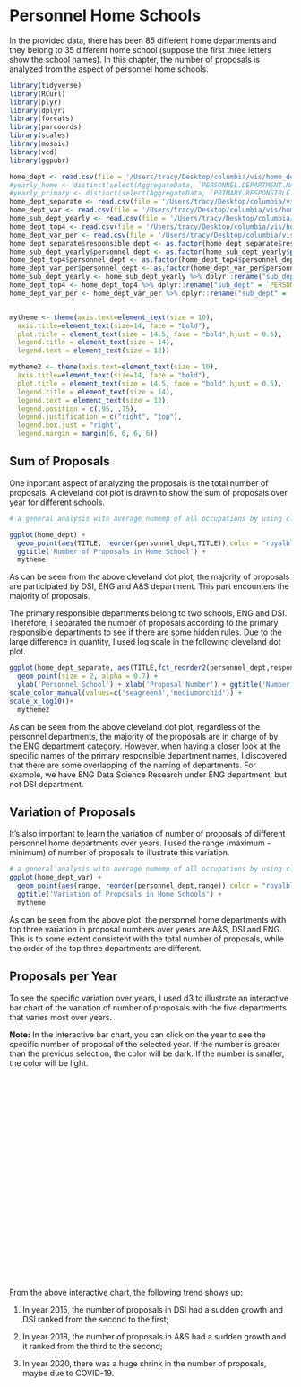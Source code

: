 # Personnel Home Schools

In the provided data, there has been 85 different home departments and they belong to 35 different home school (suppose the first three letters show the school names). In this chapter, the number of proposals is analyzed from the aspect of personnel home schools.

```r
library(tidyverse)
library(RCurl)
library(plyr)
library(dplyr)
library(forcats)
library(parcoords)
library(scales)
library(mosaic)
library(vcd)
library(ggpubr)
```


```r
home_dept <- read.csv(file = '/Users/tracy/Desktop/columbia/vis/home_dept.csv',header = TRUE)
#yearly_home <- distinct(select(AggregateData, `PERSONNEL.DEPARTMENT.NAME`, year))
#yearly_primary <- distinct(select(AggregateData, `PRIMARY.RESPONSIBLE.DEPARTMENT.NAME`, year))
home_dept_separate <- read.csv(file = '/Users/tracy/Desktop/columbia/vis/home_dept_separate.csv',header = TRUE)
home_dept_var <- read.csv(file = '/Users/tracy/Desktop/columbia/vis/home_dept_var.csv',header = TRUE)
home_sub_dept_yearly <- read.csv(file = '/Users/tracy/Desktop/columbia/vis/home_sub_dept_yearly.csv',header = TRUE)
home_dept_top4 <- read.csv(file = '/Users/tracy/Desktop/columbia/vis/home_dept_top4.csv',header = TRUE)
home_dept_var_per <- read.csv(file = '/Users/tracy/Desktop/columbia/vis/home_dept_var_per.csv',header = TRUE)
home_dept_separate$responsible_dept <- as.factor(home_dept_separate$responsible_dept)
home_sub_dept_yearly$personnel_dept <- as.factor(home_sub_dept_yearly$personnel_dept)
home_dept_top4$personnel_dept <- as.factor(home_dept_top4$personnel_dept)
home_dept_var_per$personnel_dept <- as.factor(home_dept_var_per$personnel_dept)
home_sub_dept_yearly <- home_sub_dept_yearly %>% dplyr::rename("sub_dept" = `PERSONNEL.DEPARTMENT.NAME`)
home_dept_top4 <- home_dept_top4 %>% dplyr::rename("sub_dept" = `PERSONNEL.DEPARTMENT.NAME`)
home_dept_var_per <- home_dept_var_per %>% dplyr::rename("sub_dept" = `PERSONNEL.DEPARTMENT.NAME`)


mytheme <- theme(axis.text=element_text(size = 10),
  axis.title=element_text(size=14, face = "bold"),
  plot.title = element_text(size = 14.5, face = "bold",hjust = 0.5),
  legend.title = element_text(size = 14),
  legend.text = element_text(size = 12))

mytheme2 <- theme(axis.text=element_text(size = 10),
  axis.title=element_text(size=14, face = "bold"),
  plot.title = element_text(size = 14.5, face = "bold",hjust = 0.5),
  legend.title = element_text(size = 14),
  legend.text = element_text(size = 12),
  legend.position = c(.95, .75),
  legend.justification = c("right", "top"),
  legend.box.just = "right",
  legend.margin = margin(6, 6, 6, 6))
```

## Sum of Proposals

One inportant aspect of analyzing the proposals is the total number of proposals. A cleveland dot plot is drawn to show the sum of proposals over year for different schools.

```r
# a general analysis with average numemp of all occupations by using cleveland dot plot

ggplot(home_dept) +
  geom_point(aes(TITLE, reorder(personnel_dept,TITLE)),color = "royalblue3", size = 2, alpha = 0.75) + ylab('Personnel School') + xlab('Proposal Number') + 
  ggtitle('Number of Proposals in Home School') +
  mytheme
```

As can be seen from the above cleveland dot plot, the majority of proposals are participated by DSI, ENG and A&S department. This part encounters the majority of proposals.

The primary responsible departments belong to two schools, ENG and DSI. Therefore, I separated the number of proposals according to the primary responsible departments to see if there are some hidden rules. Due to the large difference in quantity, I used log scale in the following cleveland dot plot.

```r
ggplot(home_dept_separate, aes(TITLE,fct_reorder2(personnel_dept,responsible_dept=='ENG',TITLE, .desc=FALSE), color = responsible_dept)) +
  geom_point(size = 2, alpha = 0.7) +
  ylab('Personnel School') + xlab('Proposal Number') + ggtitle('Number of Proposals in Home Schools (group by Responsible Depts)') +
scale_color_manual(values=c('seagreen3','mediumorchid')) +
scale_x_log10()+
  mytheme2
```

As can be seen from the above cleveland dot plot, regardless of the personnel departments, the majority of the proposals are in charge of by the ENG department category. However, when having a closer look at the specific names of the primary responsible department names, I discovered that there are some overlapping of the naming of departments. For example, we have ENG Data Science Research under ENG department, but not DSI department.


## Variation of Proposals

It's also important to learn the variation of number of proposals of different personnel home departments over years. I used the range (maximum - minimum) of number of proposals to illustrate this variation.

```r
# a general analysis with average numemp of all occupations by using cleveland dot plot
ggplot(home_dept_var) +
  geom_point(aes(range, reorder(personnel_dept,range)),color = "royalblue3", size = 2, alpha = 0.75) + ylab('Personnel School') + xlab('Proposal Number') + 
  ggtitle('Variation of Proposals in Home Schools') +
  mytheme
```
As can be seen from the above plot, the personnel home departments with top three variation in proposal numbers over years are A&S, DSI and ENG. This is to some extent consistent with the total number of proposals, while the order of the top three departments are different. 

## Proposals per Year

To see the specific variation over years, I used d3 to illustrate an interactive bar chart of the variation of number of proposals with the five departments that varies most over years.

**Note:** In the interactive bar chart, you can click on the year to see the specific number of proposal of the selected year. If the number is greater than the previous selection, the color will be dark. If the number is smaller, the color will be light.

 <head>
    <title>home dept top 5</title>
    <link rel="stylesheet" href="styles.css">
    <script src="https://d3js.org/d3.v6.js"></script>
  </head>
  <body>
    <svg id = "first" width="700" height="440"></svg>
    <div id = "container"></div>
    <script src="scripts/homedept.js"></script>
  </body>
  
\
\

From the above interactive chart, the following trend shows up:\

 1) In year 2015, the number of proposals in DSI had a sudden growth and DSI ranked from the second to the first;\
  
 2) In year 2018,  the number of proposals in A&S had a sudden growth and it ranked from the third to the second;\
  
 3) In year 2020, there was a huge shrink in the number of proposals, maybe due to COVID-19.







